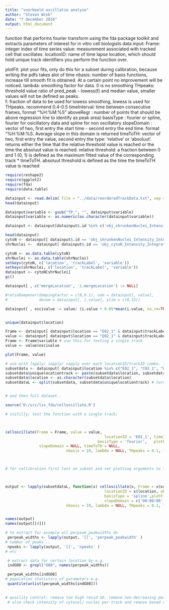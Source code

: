 ```yaml
---
title: "voorbeeld oscillatie analyse"
author: "Steven Wink"
date: "7 december 2016"
output: html_document
---
```


 function that performs fourier transform using the fda package toolkit and extracts parameters of interest for in vitro cell biologists
 data input: 
  Frame: integer index of time series
  value: measurement associated with tracked cell that oscillates.
  locationID: name of time lapse location, which should hold unique track identifiers you perform the function over.


 plotFit: plot your fits, only do this for a subset during calibration, because writing the pdfs takes alot of time
 nbasis: number of basis functions, increase till smooth fit is obtained. At a certain point no improvement will be noticed.
 lambda: smoothing factor for data. 0 is no smoothing
 THpeaks: threshold value ratio of pred_peak - lowess(f) and median value, smaller values will not be defined as peaks.   
 f: fraction of data to be used for lowess smoothing, lowess is used for THpeaks. recommend 0.4-0.5
 timeInterval: time between consecutive frames, format "%H:%M:%S"
 aboveRegr : number of points that should be above regression line to identify as peak area)
 basisType : fourier or spline, fourier for osicillatory data and spline for non oscillatory
 slopeDomain : vector of two, first entry the start time - second entry the end time. format "%H:%M:%S. Average slope in this domain is returned
 timeToTH: vector of two, first entry the value, second entry the type: 'relative' or 'absoluut'. returns either the time that the relative threshold value is reached or the time the absoluut value is reached. relative threshold: a fraction between 0 and 1 (0, 1) is defined as the maximum fitted value of the corresponding track * timeToTH. absoluut threshold is defined as the time the timeToTH value is reached

```r
require(reshape2)
require(ggplot2)
require(fda)
require(data.table)

datainput <- read.delim( file = "../data/reorderedTrackData.txt", sep ="\t")
head(datainput)

datainput$variable <- gsub("TP_", "", datainput$variable)
datainput$variable <- as.numeric(as.character(datainput$variable))

datainput <- datainput[datainput$.id %in% c('obj_shrunkenNuclei_Intensity_IntegratedIntensity_img_GFP', 'obj_cytoN_Intensity_IntegratedIntensity_img_GFP'),]

head(datainput)
cytoN <- datainput[ datainput$.id == 'obj_shrunkenNuclei_Intensity_IntegratedIntensity_img_GFP', ]
shrNuclei <-  datainput[ datainput$.id == 'obj_cytoN_Intensity_IntegratedIntensity_img_GFP', ]

cytoN <- as.data.table(cytoN)
shrNuclei <- as.data.table(shrNuclei)
setkeyv(cytoN, c('location', 'trackLabel', 'variable'))
setkeyv(shrNuclei, c('location', 'trackLabel', 'variable'))
datainput <- cytoN[shrNuclei]
gc()

datainput[ , c('mergeLocation', 'i.mergeLocation') := NULL]

#ratioDampener(dampingFactor = c(0,0.1), nom = datainput[, value],
#              denom = datainput[, i.value], ylim = c(0,15))

datainput[ , oscivalue := value/ (i.value + 0.05*mean(i.value, na.rm=TRUE))]


unique(datainput$location)

Frame <- datainput[ datainput$location == "E02_1" & datainput$trackLabel == 8, c("variable")]
value <- datainput[ datainput$location == "E02_1" & datainput$trackLabel == 8, c("oscivalue")]
Frame <- Frame$variable # use this for testing a single track
value <- value$oscivalue

plot(Frame, value)

# use with lapply/ sapply/ vapply over each locationID/trackID combo. input timeID and value
subsetdata <- datainput[ datainput$location %in% c("E02_1", "C03_1", "G08_1", "D06_1") & datainput$trackLabel %in% 5:8,]
subsetdata$uniquelocationtrack <- paste(subsetdata$location, subsetdata$trackLabel, sep ="_")
subsetdata$location <- as.character(subsetdata$location)
subsetdataL <- split(subsetdata, subsetdata$uniquelocationtrack) # turn into list for entries the unique tracks


# and then full dataset..


```


```r

source('D:/src/lss_fda/celloscillate.R')

# initilly; test the function with a single track;



celloscillate(Frame = Frame, value = value,
                                            locationID = 'E01_1', timeInterval = '00:06:10',aboveRegr = 5,
                                         basisType = 'fourier',   plotFit = TRUE, plotDomains = TRUE, 
               slopeDomain = NULL, timeToTH = NULL,
                           nbasis = 19, lambda = NULL, THpeaks = 0.1, f = 0.4)



# for callibration first test on subset and set plotting arguments to TRUE



output <- lapply(subsetdataL, function(x) celloscillate(x, Frame = x$variable, value = x$oscivalue, 
                                            locationID = x$location, aboveRegr = 5,timeInterval = '00:06:10',
                                            basisType = 'spline',plotFit = TRUE, plotDomains = TRUE, 
                                            slopeDomain = c('00:00:00','02:00:00'), timeToTH = c(0.8, 'relative'),
                           nbasis = 19, lambda = NULL, THpeaks = 0.1, f = 0.4)) 


names(output)
names(output[[4]])

# to extract for example all perpeak_peakwidths do
 perpeak_widths <- lapply(output, '[[', 'perpeak_peakwidth' )
# number of peaks ..
 npeaks <- lapply(output, '[[', 'npeaks' )
# etc

 # extract data for certain location by e.g.
 indG08 <- grepl("G08", names(perpeak_widths))

 perpeak_widths[indG08]
# population statistics of parameters e.g. 
 quantile(unlist(perpeak_widths[indG08]))
  

# quaility control: remove too high resid SD, remove non-decreasing peaks, remove if no peaks.
 # also check intensity of cytosol/ nuclei per track and remove based on too low intensity.
 
 

```